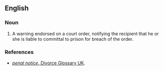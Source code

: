 ==English==

===Noun===
{{head|en|noun|head=[[penal]] [[notice]]}}

# {{label|en|legal}} A warning endorsed on a court order, notifying the recipient that he or she is liable to committal to prison for breach of the order.

===References===
* [http://www.divorce-glossary.co.uk/penal-notice.html ''penal notice'', Divorce Glossary UK].